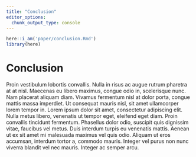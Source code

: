 ```yaml
---
title: "Conclusion"
editor_options: 
  chunk_output_type: console
---
```


```r
here::i_am('paper/conclusion.Rmd')
library(here)
```

# Conclusion

Proin vestibulum lobortis convallis.
Nulla in risus ac augue rutrum pharetra at at nisl.
Maecenas eu libero maximus, congue odio in, scelerisque nunc.
Nam placerat aliquam diam. Vivamus fermentum nisl at dolor porta, congue mattis massa imperdiet.
Ut consequat mauris nisl, sit amet ullamcorper lorem tempor in.
Lorem ipsum dolor sit amet, consectetur adipiscing elit.
Nulla metus libero, venenatis ut tempor eget, eleifend eget diam.
Proin convallis tincidunt fermentum. Phasellus dolor odio, suscipit quis dignissim vitae, faucibus vel metus.
Duis interdum turpis eu venenatis mattis.
Aenean ut ex sit amet mi malesuada maximus vel quis odio. Aliquam ut eros accumsan, interdum tortor a, commodo mauris.
Integer vel purus non nunc viverra blandit vel nec mauris.
Integer ac semper arcu.
